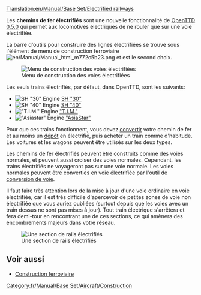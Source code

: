 [[Translation:en/Manual/Base Set/Electrified railways]]
{{fr/Manual/Base Set/Type de chemin de fer}}

Les '''chemins de fer électrifiés''' sont une nouvelle fonctionnalité de [[fr/Archive/OpenTTD/OpenTTD 0.5.0|OpenTTD 0.5.0]] qui permet aux locomotives électriques de ne rouler que sur une voie électrifiée.

La barre d'outils pour construire des lignes électrifiées se trouve sous l'élément de menu de construction ferroviaire [[File:en/Manual/Manual html m772c5b23.png]] et est le second choix.

[[File:fr/Manual/Openttd-rail1.png|none|Menu de construction des voies électrifiées]]

Les seuls trains électrifiés, par défaut, dans OpenTTD, sont les suivants:
*[[File:en/Manual/Base Set/Trains/Sh30.png|SH "30" Engine]] [[fr/Manual/Base Set/Trains/SH '30'|SH "30"]]
*[[File:en/Manual/Base Set/Trains/Sh40.png|SH "40" Engine]] [[fr/Manual/Base Set/Trains/SH '40'|SH "40"]]
*[[File:en/Manual/Base Set/Trains/Tim.png|"T.I.M." Engine]] [[fr/Manual/Base Set/Trains/T.I.M.|"T.I.M."]]
*[[File:en/Manual/Base Set/Trains/Asiastar.png|"Asiastar" Engine]] [[fr/Manual/Base Set/Trains/AsiaStar|"AsiaStar"]]

Pour que ces trains fonctionnent, vous devez [[fr/Manual/Convertir une ligne|convertir]] votre chemin de fer et au moins un [[fr/Manual/Dépôts|dépôt]] en électrifié, puis acheter un train comme d'habitude. Les voitures et les wagons peuvent être utilisés sur les deux types.

Les chemins de fer électrifiés peuvent être construits comme des voies normales, et peuvent aussi croiser des voies normales. Cependant, les trains électrifiés ne voyageront pas sur une voie normale. Les voies normales peuvent être converties en voie électrifiée par l'outil de [[fr/Manual/Convertir une ligne|conversion de voie]].

Il faut faire très attention lors de la mise à jour d'une voie ordinaire en voie électrifiée, car il est très difficile d'apercevoir de petites zones de voie non électrifiée que vous auriez oubliées (surtout depuis que les voies avec un train dessus ne sont pas mises à jour). Tout train électrique s'arrêtera et fera demi-tour en rencontrant une de ces sections, ce qui amènera des encombrements majeurs dans votre réseau.

[[File:en/Manual/Base Set/Erailways.png|none|frame|Une section de rails électrifiés]]

{{fr/Disponibilité|0.5}}

==Voir aussi==
*[[fr/Manual/Construction Ferroviaire|Construction ferroviaire]]

[[Category:fr/Manual/Base Set/Aircraft/Construction]]